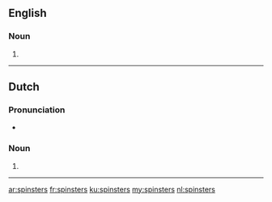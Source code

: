 ==English==

===Noun===
{{head|en|noun plural form}}

# {{plural of|spinster|lang=en}}

----

==Dutch==

===Pronunciation===
* {{audio|Nl-spinsters.ogg|Audio|lang=nl}}

===Noun===
{{head|nl|noun plural form}}

# {{nl-noun form of|pl|spinster}}

----
[[ar:spinsters]]
[[fr:spinsters]]
[[ku:spinsters]]
[[my:spinsters]]
[[nl:spinsters]]